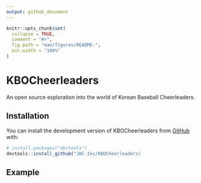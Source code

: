 ```yaml
---
output: github_document
---
```


<!-- README.md is generated from README.Rmd. Please edit that file -->

```r
knitr::opts_chunk$set(
  collapse = TRUE,
  comment = "#>",
  fig.path = "man/figures/README-",
  out.width = "100%"
)
```

# KBOCheerleaders

<!-- badges: start -->
<!-- badges: end -->

An open source exploration into the world of Korean Baseball Cheerleaders.

## Installation

You can install the development version of KBOCheerleaders from [GitHub](https://github.com/) with:

``` r
# install.packages("devtools")
devtools::install_github("JBC-Inc/KBOCheerleaders)
```

## Example


